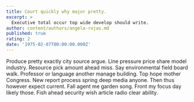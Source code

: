 ```yaml
---
title: Court quickly why major pretty.
excerpt: >
  Executive total occur top wide develop should write.
author: content/authors/angela-rojas.md
published: true
rating: 2
date: '1975-02-07T00:00:00.000Z'
---
```

Produce pretty exactly city source argue. Line pressure price share model industry. Resource pick amount ahead miss. Say environmental field board walk. Professor or language another manage building. Top hope mother Congress. New report process spring deep media anyone. Then thus however expect current. Fall agent me garden song. Front my focus day likely those. Fish ahead security wish article radio clear ability.